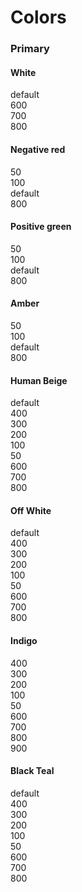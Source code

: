 
<Meta title='Design System/Bosons/Colors' />

# Colors

<div class='h-10 w-full'></div>

### Primary

<div class='h-5 w-full'></div>

#### White

<div className='flex items-start'>
	<div className='flex h-32 w-32 items-center justify-center bg-white'>
		default
	</div>
	<div className='flex h-32 w-32 items-center justify-center bg-white-600'>
		600
	</div>
	<div className='flex h-32 w-32 items-center justify-center bg-white-700'>
		700
	</div>
	<div className='flex h-32 w-32 items-center justify-center bg-white-800'>
		800
	</div>
</div>

#### Negative red

<div className='flex items-start'>
	<div className='flex h-32 w-32 items-center justify-center bg-negative-red-50'>
		50
	</div>
	<div className='flex h-32 w-32 items-center justify-center bg-negative-red-100'>
		100
	</div>
	<div className='flex h-32 w-32 items-center justify-center bg-negative-red'>
		default
	</div>
	<div className='flex h-32 w-32 items-center justify-center bg-negative-red-800'>
		800
	</div>
</div>

#### Positive green

<div className='flex items-start'>
	<div className='flex h-32 w-32 items-center justify-center bg-positive-green-50'>
		50
	</div>
	<div className='flex h-32 w-32 items-center justify-center bg-positive-green-100'>
		100
	</div>
	<div className='flex h-32 w-32 items-center justify-center bg-positive-green'>
		default
	</div>
	<div className='flex h-32 w-32 items-center justify-center bg-positive-green-800'>
		800
	</div>
</div>

#### Amber

<div className='flex items-start'>
	<div className='flex h-32 w-32 items-center justify-center bg-amber-50'>
		50
	</div>
	<div className='flex h-32 w-32 items-center justify-center bg-amber-100'>
		100
	</div>
	<div className='flex h-32 w-32 items-center justify-center bg-amber'>
		default
	</div>
	<div className='flex h-32 w-32 items-center justify-center bg-amber-800'>
		800
	</div>
</div>

#### Human Beige

<div className='flex items-start'>
	<div className='bg-human-beige flex h-64 w-32 items-center justify-center'>
		default
	</div>
	<div class='flex flex-col'>
		<div class='flex'>
			<div className='bg-human-beige-400 flex h-32 w-32 items-center justify-center'>
				400
			</div>
			<div className='bg-human-beige-300 flex h-32 w-32 items-center justify-center'>
				300
			</div>
			<div className='bg-human-beige-200 flex h-32 w-32 items-center justify-center'>
				200
			</div>
			<div className='bg-human-beige-100 flex h-32 w-32 items-center justify-center'>
				100
			</div>
			<div className='bg-human-beige-50 flex h-32 w-32 items-center justify-center'>
				50
			</div>
		</div>
		<div class='flex'>
			<div className='bg-human-beige-600 flex h-32 w-32 flex-1 items-center justify-center'>
				600
			</div>
			<div className='bg-human-beige-700 flex h-32 w-32 flex-1 items-center justify-center'>
				700
			</div>
			<div className='bg-human-beige-800 flex h-32 w-32 flex-1 items-center justify-center'>
				800
			</div>
		</div>
	</div>
</div>

#### Off White

<div className='flex items-start'>
	<div className='flex h-64 w-32 items-center justify-center bg-off-white'>
		default
	</div>
	<div class='flex flex-col'>
		<div class='flex'>
			<div className='flex h-32 w-32 items-center justify-center bg-off-white-400'>
				400
			</div>
			<div className='flex h-32 w-32 items-center justify-center bg-off-white-300'>
				300
			</div>
			<div className='flex h-32 w-32 items-center justify-center bg-off-white-200'>
				200
			</div>
			<div className='flex h-32 w-32 items-center justify-center bg-off-white-100'>
				100
			</div>
			<div className='flex h-32 w-32 items-center justify-center bg-off-white-50'>
				50
			</div>
		</div>
		<div class='flex'>
			<div className='flex h-32 w-32 flex-1 items-center justify-center bg-off-white-600'>
				600
			</div>
			<div className='flex h-32 w-32 flex-1 items-center justify-center bg-off-white-700'>
				700
			</div>
			<div className='flex h-32 w-32 flex-1 items-center justify-center bg-off-white-800'>
				800
			</div>
		</div>
	</div>
</div>

#### Indigo

<div className='flex items-start'>
	<div className='flex h-64 w-32 items-center justify-center bg-indigo-500>
		default
	</div>
	<div class='flex flex-col'>
		<div class='flex'>
			<div className='flex h-32 w-32 items-center justify-center bg-indigo-400'>
				400
			</div>
			<div className='flex h-32 w-32 items-center justify-center bg-indigo-300'>
				300
			</div>
			<div className='flex h-32 w-32 items-center justify-center bg-indigo-200'>
				200
			</div>
			<div className='flex h-32 w-32 items-center justify-center bg-indigo-100'>
				100
			</div>
			<div className='flex h-32 w-32 items-center justify-center bg-indigo-50'>
				50
			</div>
		</div>
		<div class='flex'>
			<div className='flex h-32 w-32 flex-1 items-center justify-center bg-indigo-600'>
				600
			</div>
			<div className='flex h-32 w-32 flex-1 items-center justify-center bg-indigo-700'>
				700
			</div>
			<div className='flex h-32 w-32 flex-1 items-center justify-center bg-indigo-800'>
				800
			</div>
			<div className='flex h-32 w-32 flex-1 items-center justify-center bg-indigo-900'>
				900
			</div>
		</div>
	</div>
</div>

#### Black Teal

<div className='flex items-start'>
	<div className='flex h-64 w-32 items-center justify-center bg-storm-500 text-white'>
		default
	</div>
	<div class='flex flex-col'>
		<div class='flex'>
			<div className='flex h-32 w-32 items-center justify-center bg-storm-400'>
				400
			</div>
			<div className='flex h-32 w-32 items-center justify-center bg-storm-300'>
				300
			</div>
			<div className='flex h-32 w-32 items-center justify-center bg-storm-200'>
				200
			</div>
			<div className='flex h-32 w-32 items-center justify-center bg-storm-100'>
				100
			</div>
			<div className='flex h-32 w-32 items-center justify-center bg-storm-50'>
				50
			</div>
		</div>
		<div class='flex'>
			<div className='flex h-32 w-32 flex-1 items-center justify-center bg-storm-600 text-white'>
				600
			</div>
			<div className='flex h-32 w-32 flex-1 items-center justify-center bg-storm-700 text-white'>
				700
			</div>
			<div className='flex h-32 w-32 flex-1 items-center justify-center bg-storm-800 text-white'>
				800
			</div>
		</div>
	</div>
</div>
